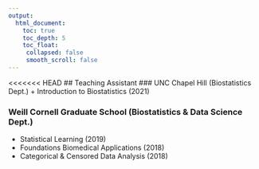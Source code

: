 ```yaml
---
output:
  html_document:
    toc: true
    toc_depth: 5
    toc_float:
     collapsed: false
     smooth_scroll: false
---
```


<link rel="stylesheet" href="styles.css" type="text/css">

<<<<<<< HEAD
## Teaching Assistant 
### UNC Chapel Hill (Biostatistics Dept.)
+ Introduction to Biostatistics (2021)

### Weill Cornell Graduate School (Biostatistics & Data Science Dept.)
+ Statistical Learning (2019)
+ Foundations Biomedical Applications (2018)
+ Categorical & Censored Data Analysis (2018)
